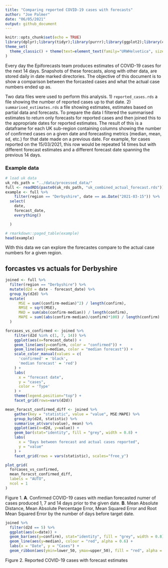 ```yaml
---
title: "Comparing reported COVID-19 cases with forecasts"
author: "Joe Palmer"
date: "06/05/2021"
output: github_document
---
```



```r
knitr::opts_chunk$set(echo = TRUE)
library(dplyr);library(tidyr);library(purrr);library(ggplot2);library(cowplot)
theme_set(
  theme_classic() + theme(text=element_text(family="URWHelvetica", size=12))
)

```


Every day the Epiforecasts team produces estimates of COVID-19 cases for the next 14 days. Snapshots of these forecasts, along with other data, are stored daily in date marked directories. The objective of this document is to show a comparison between the forcasted cases and what the actual case numbers ended up as.

Two data files were used to perform this analysis. 1) `reported_cases.rds` a file showing the number of reported cases up to that date. 2) `summarised_estimates.rds` a file showing estimates, estimates based on partial data and forecasts. To prepare the data I filtered the summarised estimates to return only forecasts for reported cases and then joined this to the appropriate dates for reported estimates. The result of this is a dataframe for each UK sub-region containing columns showing the number of confirmed cases on a given date and forecasting metrics (median, mean, sd, etc.) for that date made on a previous date. For example, for cases reported on the 15/03/2021, this row would be repeated 14 times but with different forecast estimates and a different forecast date spanning the previous 14 days.

### Example data

```r
# load uk data
uk_rds_path = "../data/processed_data/"
full <- readRDS(paste0(uk_rds_path, "uk_combined_actual_forecast.rds"))
example <- full %>%
	filter(region == "Derbyshire", date == as.Date("2021-03-15")) %>%
  select(
    date,
    forecast_date,
    everything()

  )

# rmarkdown::paged_table(example)
head(example)
```

With this data we can explore the forecastes compare to the actual case numbers for a given region.

## forcastes vs actuals for Derbyshire

```r

joined <- full %>%
  filter(region == "Derbyshire") %>%
  mutate(d2d = date - forecast_date) %>%
  group_by(d2d) %>%
  mutate(
      MSE = sum((confirm-median)^2) / length(confirm),
      RMSE = sqrt(MSE),
      MAD = sum(abs(confirm-median)) / length(confirm),
      MAPE = sum((abs(confirm-median)/confirm)*100) / length(confirm)
  )
```


```r

forcases_vs_confirmed <- joined %>%
    filter(d2d %in% c(1, 7, 14)) %>%
    ggplot(aes(x=forecast_date)) +
    geom_line(aes(y=confirm, color = "confirmed")) +
    geom_line(aes(y=median, color = "median forecast")) +
    scale_color_manual(values = c(
      'confirmed' = 'black',
      'median forecast' = 'red')
    ) +
    labs(
      x = "forecast date",
      y = "cases",
      color = 'Type'
    ) +
    theme(legend.position="top") +
    facet_grid(rows=vars(d2d))

mean_foracst_confirmed_diff <- joined %>%
    gather(key = "statistic", value = "value", MSE:MAPE) %>%
    group_by(d2d, statistic) %>%
    summarise_at(vars(value), mean) %>%
    ggplot(aes(x=d2d, y=value)) +
    geom_bar(stat="identity", fill = "grey", width = 0.8) +
    labs(
      x = "Days between forecast and actual cases reported",
      y = "value"
    ) +
    facet_grid(rows = vars(statistic), scales="free_y")

plot_grid(
  forcases_vs_confirmed,
  mean_foracst_confirmed_diff,
  labels = "AUTO",
  ncol = 1
)
```


Figure 1. **A**. Confirmed COVID-19 cases with median forecasted numer of cases produced 1, 7 and 14 days prior to the given date. **B**. Mean Absolute Distance, Mean Absolute Percentage Error, Mean Squared Error and Root Mean Squared Error by the number of days before target date.

```r
joined %>%
  filter(d2d == 5) %>%
  ggplot(aes(x=date)) +
  geom_bar(aes(y=confirm), stat="identity", fill = "grey", width = 0.8) +
  geom_line(aes(y=median), colour = "red", alpha = 0.6) +
  labs(x = "Date", y = "Cases") +
  geom_ribbon(aes(ymin=lower_50, ymax=upper_50), fill = "red", alpha = 0.2)
```


Figure 2. Reported COVID-19 cases with forecast estimates

